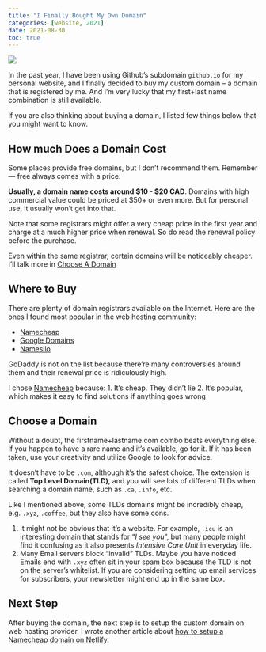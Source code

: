 ```yaml
---
title: "I Finally Bought My Own Domain"
categories: [website, 2021]
date: 2021-08-30
toc: true
---
```


![](namecheap.jpg)

In the past year, I have been using Github's subdomain `github.io` for my personal website, and I finally decided to buy my custom domain – a domain that is registered by me. And I'm very lucky that my first+last name combination is still available.

If you are also thinking about buying a domain, I listed few things below that you might want to know.

## How much Does a Domain Cost

Some places provide free domains, but I don’t recommend them. Remember — free always comes with a price.

**Usually, a domain name costs around $10 - $20 CAD**. Domains with high commercial value could be priced at $50+ or even more. But for personal use, it usually won’t get into that.

Note that some registrars might offer a very cheap price in the first year and charge at a much higher price when renewal. So do read the renewal policy before the purchase.

Even within the same registrar, certain domains will be noticeably cheaper. I’ll talk more in [Choose A Domain](#choose-a-domain)

## Where to Buy

There are plenty of domain registrars available on the Internet. Here are the ones I found most popular in the web hosting community:

- [Namecheap](http://namecheap.com/)
- [Google Domains](https://domains.google)
- [Namesilo](https://www.namesilo.com/)

GoDaddy is not on the list because there're many controversies around them and their renewal price is ridiculously high.

I chose [Namecheap](http://namecheap.com/) because:
1. It's cheap. They didn't lie
2. It's popular, which makes it easy to find solutions if anything goes wrong

## Choose a Domain

Without a doubt, the firstname+lastname.com combo beats everything else. If you happen to have a rare name and it's available, go for it. If it has been taken, use your creativity and utilize Google to look for advice.

It doesn't have to be `.com`, although it's the safest choice. The extension is called **Top Level Domain(TLD)**, and you will see lots of different TLDs when searching a domain name, such as `.ca`, `.info`, etc. 

Like I mentioned above, some TLDs domains might be incredibly cheap, e.g. `.xyz`, `.coffee`, but they also have some cons.

1. It might not be obvious that it's a website. For example, `.icu` is an interesting domain that stands for "*I see you*", but many people might find it confusing as it also presents *Intensive Care Unit* in everyday life.
2. Many Email servers block "invalid" TLDs. Maybe you have noticed Emails end with `.xyz` often sit in your spam box because the TLD is not on the server's whitelist. If you are considering setting up email services for subscribers, your newsletter might end up in the same box.

## Next Step

After buying the domain, the next step is to setup the custom domain on web hosting provider. I wrote another article about [how to setup a Namecheap domain on Netlify](../2021-09-01-how-to-setup-website-on-netlify/index.qmd).
